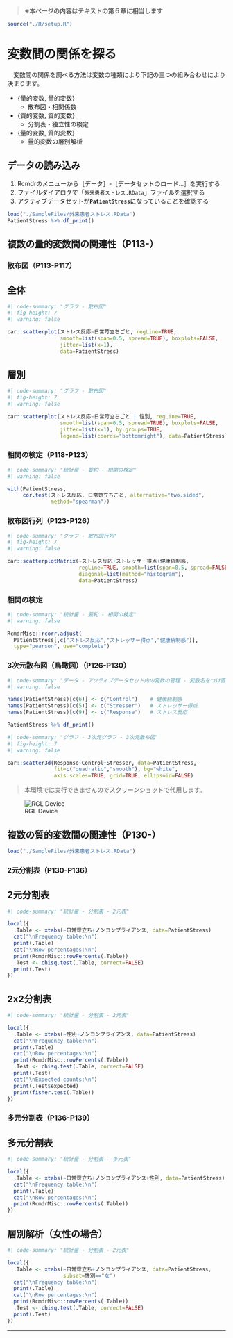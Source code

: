 > **※本ページの内容はテキストの第６章に相当します**

```r
source("./R/setup.R")
```


# 変数間の関係を探る
　変数間の関係を調べる方法は変数の種類により下記の三つの組み合わせにより決まります。

* {量的変数, 量的変数}
    * 散布図・相関係数
* {質的変数, 質的変数}
    * 分割表・独立性の検定
* {量的変数, 質的変数}
    * 量的変数の層別解析

:::{.callout-note collapse="false"}
## データの読み込み

1. Rcmdrのメニューから［データ］-［データセットのロード...］を実行する
1. ファイルダイアログで「`外来患者ストレス.RData`」ファイルを選択する
1. アクティブデータセットが**`PatientStress`**になっていることを確認する

:::

```r
load("./SampleFiles/外来患者ストレス.RData")
PatientStress %>% df_print()
```


## 複数の量的変数間の関連性（P113-）

### 散布図（P113-P117）

::: {.panel-tabset}
## 全体
```r
#| code-summary: "グラフ - 散布図"
#| fig-height: 7
#| warning: false

car::scatterplot(ストレス反応~日常苛立ちごと, regLine=TRUE,
                 smooth=list(span=0.5, spread=TRUE), boxplots=FALSE,
                 jitter=list(x=1), 
                 data=PatientStress)
```

## 層別
```r
#| code-summary: "グラフ - 散布図"
#| fig-height: 7
#| warning: false

car::scatterplot(ストレス反応~日常苛立ちごと | 性別, regLine=TRUE,
                 smooth=list(span=0.5, spread=TRUE), boxplots=FALSE,
                 jitter=list(x=1), by.groups=TRUE,
                 legend=list(coords="bottomright"), data=PatientStress)
```
:::


### 相関の検定（P118-P123）
```r
#| code-summary: "統計量 - 要約 - 相関の検定"
#| warning: false

with(PatientStress,
     cor.test(ストレス反応, 日常苛立ちごと, alternative="two.sided",
              method="spearman"))

```


### 散布図行列（P123-P126）
```r
#| code-summary: "グラフ - 散布図行列"
#| fig-height: 7
#| warning: false

car::scatterplotMatrix(~ストレス反応+ストレッサー得点+健康統制感,
                       regLine=TRUE, smooth=list(span=0.5, spread=FALSE),
                       diagonal=list(method="histogram"), 
                       data=PatientStress)
```

### 相関の検定
```r
#| code-summary: "統計量 - 要約 - 相関の検定"
#| warning: false

RcmdrMisc::rcorr.adjust(
  PatientStress[,c("ストレス反応","ストレッサー得点","健康統制感")],
  type="pearson", use="complete")
```


### 3次元散布図（鳥瞰図）（P126-P130）
```r
#| code-summary: "データ - アクティブデータセット内の変数の管理 - 変数名をつけ直す"
#| warning: false

names(PatientStress)[c(6)] <- c("Control")    # 健康統制感
names(PatientStress)[c(5)] <- c("Stresser")   # ストレッサー得点
names(PatientStress)[c(9)] <- c("Response")   # ストレス反応
```
```r
PatientStress %>% df_print()
```
```r
#| code-summary: "グラフ - 3次元グラフ - 3次元散布図"
#| fig-height: 7
#| warning: false

car::scatter3d(Response~Control+Stresser, data=PatientStress,
               fit=c("quadratic","smooth"), bg="white", 
               axis.scales=TRUE, grid=TRUE, ellipsoid=FALSE)
```

> 本環境では実行できませんのでスクリーンショットで代用します。

![RGL Device](./fig/RGL_device.png)


## 複数の質的変数間の関連性（P130-）
```r
load("./SampleFiles/外来患者ストレス.RData")
```

### 2元分割表（P130-P136）

::: {.panel-tabset}
## 2元分割表
```r
#| code-summary: "統計量 - 分割表 - 2元表"

local({
  .Table <- xtabs(~日常苛立ち+ノンコンプライアンス, data=PatientStress)
  cat("\nFrequency table:\n")
  print(.Table)
  cat("\nRow percentages:\n")
  print(RcmdrMisc::rowPercents(.Table))
  .Test <- chisq.test(.Table, correct=FALSE)
  print(.Test)
})
```

## 2x2分割表
```r
#| code-summary: "統計量 - 分割表 - 2元表"

local({
  .Table <- xtabs(~性別+ノンコンプライアンス, data=PatientStress)
  cat("\nFrequency table:\n")
  print(.Table)
  cat("\nRow percentages:\n")
  print(RcmdrMisc::rowPercents(.Table))
  .Test <- chisq.test(.Table, correct=FALSE)
  print(.Test)
  cat("\nExpected counts:\n")
  print(.Test$expected) 
  print(fisher.test(.Table))
})
```
:::


### 多元分割表（P136-P139）

::: {.panel-tabset}
## 多元分割表
```r
#| code-summary: "統計量 - 分割表 - 多元表"

local({
  .Table <- xtabs(~日常苛立ち+ノンコンプライアンス+性別, data=PatientStress)
  cat("\nFrequency table:\n")
  print(.Table)
  cat("\nRow percentages:\n")
  print(RcmdrMisc::rowPercents(.Table)) 
})
```

## 層別解析（女性の場合）
```r
#| code-summary: "統計量 - 分割表 - 2元表"

local({
  .Table <- xtabs(~日常苛立ち+ノンコンプライアンス, data=PatientStress,
                  subset=性別=="女")
  cat("\nFrequency table:\n")
  print(.Table)
  cat("\nRow percentages:\n")
  print(RcmdrMisc::rowPercents(.Table))
  .Test <- chisq.test(.Table, correct=FALSE)
  print(.Test)
})
```
:::



---
